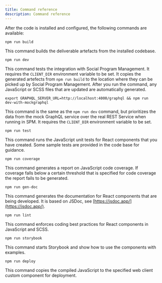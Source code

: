 ```yaml
---
title: Command reference
description: Command reference
---
```


After the code is installed and configured, the following commands are available:

```
npm run build
```

This command builds the deliverable artefacts from the installed codebase.

```
npm run dev
```

This command tests the integration with Social Program Management. It requires the `CLIENT_DIR` environment variable to be set.
It copies the generated artefects from `npm run build` to the location where they can be picked up by Social Program Management.
After you run the command, any JavaScript or SCSS files that are updated are automatically generated.

```
export GRAPHQL_SERVER_URL=http://localhost:4000/graphql && npm run dev-with-mockgraphql
```

This command is the same as the `npm run dev` command, but prioritizes the data from the mock GraphQL service over the real REST Service when running in SPM.  It requires the `CLIENT_DIR` environment variable to be set.

```
npm run test
```

This command runs the JavaScript unit tests for React components that you have created. Some sample tests are provided in the code base for guidance.

```
npm run coverage
```

This command generates a report on JavaScript code coverage. If coverage falls below a certain threshold that is specified for code coverage the report fails to be generated.

```
npm run gen-doc
```

This command generates the documentation for React components that are being developed. It is based on JSDoc, see [https://jsdoc.app/](https://jsdoc.app/).

```
npm run lint
```

This command enforces coding best practices for React components in JavaScript and SCSS.

```
npm run storybook
```

This command starts Storybook and show how to use the components with examples.

```
npm run deploy
```

This command copies the compiled JavaScript to the specified web client custom component for deployment.